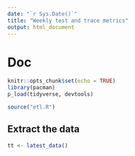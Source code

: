 ```yaml
---
date: "`r Sys.Date()`"
title: "Weekly test and trace metrics"
output: html_document
---
```

# Doc

```r
knitr::opts_chunk$set(echo = TRUE)
library(pacman)
p_load(tidyverse, devtools)

source("etl.R")

```

## Extract the data

```r
tt <- latest_data()



```